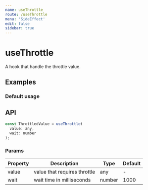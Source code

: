 ```yaml
---
name: useThrottle
route: /useThrottle
menu: 'SideEffect'
edit: false
sidebar: true
---
```



# useThrottle

A hook that handle the throttle value.

## Examples

### Default usage

<JackBox jsCode={Demo1CodeJsx} tsCode={Demo1CodeTsx} demoName='Default usage' description='ThrottledValue will change every 500ms.'>
  <Demo1 />
</JackBox>

## API

```javascript
const ThrottledValue = useThrottle(
  value: any,
  wait: number
);
```

### Params

| Property | Description                  | Type   | Default |
|----------|------------------------------|--------|---------|
| value    | value that requires throttle | any    | -       |
| wait     | wait time in milliseconds    | number | 1000    |